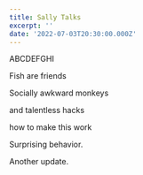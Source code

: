 ```yaml
---
title: Sally Talks
excerpt: ''
date: '2022-07-03T20:30:00.000Z'
---
```


ABCDEFGHI

Fish are friends

Socially awkward monkeys

and talentless hacks

how to make this work

Surprising behavior.

Another update.
